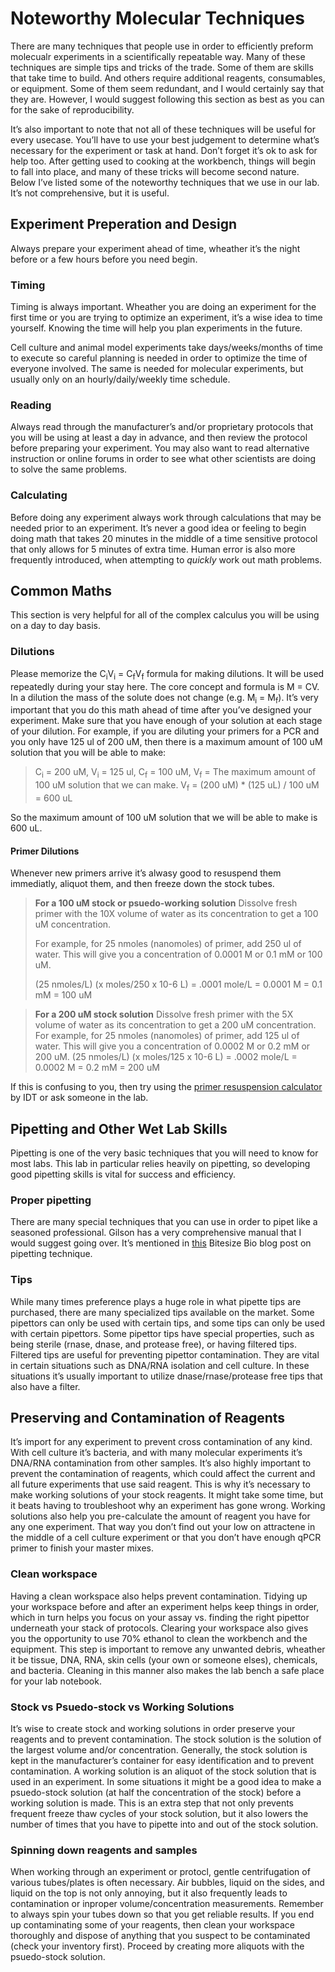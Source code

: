 # Noteworthy Molecular Techniques {#noteworthy_techniques} 

  There are many techniques that people use in order to efficiently preform molecualr experiments in a scientifically repeatable way.  Many of these techniques are simple tips and tricks of the trade.  Some of them are skills that take time to build.  And others require additional reagents, consumables, or equipment.  Some of them seem redundant, and I would certainly say that they are.  However, I would suggest following this section as best as you can for the sake of reproducibility.  
  
  It's also important to note that not all of these techniques will be useful for every usecase.  You'll have to use your best judgement to determine what's necessary for the experiment or task at hand.  Don't forget it's ok to ask for help too.  After getting used to cooking at the workbench, things will begin to fall into place, and many of these tricks will become second nature.  Below I've listed some of the noteworthy techniques that we use in our lab.  It's not comprehensive, but it is useful.

## Experiment Preperation and Design {#exp_prep_des}

Always prepare your experiment ahead of time, wheather it's the night before or a few hours before you need begin.

### Timing

Timing is always important.  Wheather you are doing an experiment for the first time or you are trying to optimize an experiment, it's a wise idea to time yourself.  Knowing the time will help you plan experiments in the future.

Cell culture and animal model experiments take days/weeks/months of time to execute so careful planning is needed in order to optimize the time of everyone involved.  The same is needed for molecular experiments, but usually only on an hourly/daily/weekly time schedule.

### Reading

Always read through the manufacturer's and/or proprietary protocols that you will be using at least a day in advance, and then review the protocol before preparing your experiment.  You may also want to read alternative instruction or online forums in order to see what
other scientists are doing to solve the same problems.

### Calculating

Before doing any experiment always work through calculations that may be needed prior to an experiment.  It's never a good idea or feeling to begin doing math that takes 20 minutes in the middle of a time sensitive protocol that only allows for 5 minutes of extra time.  Human error is also more frequently introduced, when attempting to *quickly* work out math problems.  

## Common Maths

  This section is very helpful for all of the complex calculus you will be using on a day to day basis.

### Dilutions

  Please memorize the C~i~V~i~ = C~f~V~f~ formula for making dilutions.  It will be used repeatedly during your stay here.  The core concept and formula is M = CV.  In a dilution the mass of the solute does not change (e.g. M~i~ = M~f~).  It's very important that you do this math ahead of time after you've designed your experiment.  Make sure that you have enough of your solution at each stage of your dilution.  For example, if you are diluting your primers for a PCR and you only have 125 ul of 200 uM, then there is a maximum amount of 100 uM solution that you will be able to make:

> C~i~ = 200 uM, V~i~ = 125 ul, C~f~ = 100 uM, V~f~ = The maximum amount of 100 uM solution that we can make.
V~f~ = (200 uM) * (125 uL) / 100 uM = 600 uL

So the maximum amount of 100 uM solution that we will be able to make is 600 uL.

#### Primer Dilutions {#primer_dilutions}

Whenever new primers arrive it's alwasy good to resuspend them immediatly, aliquot them, and then freeze down the stock tubes.

>**For a 100 uM stock or psuedo-working solution**
Dissolve fresh primer with the 10X volume of water as its concentration to get a 100 uM concentration.
>
>For example, for 25 nmoles (nanomoles) of primer, add 250 ul of water. This will give you a concentration of 0.0001 M or 0.1 mM or 100 uM.
>
>(25 nmoles/L) (x moles/250 x 10-6 L) = .0001 mole/L = 0.0001 M = 0.1 mM = 100 uM

>**For a 200 uM stock solution**
Dissolve fresh primer with the 5X volume of water as its concentration to get a 200 uM concentration.
For example, for 25 nmoles (nanomoles) of primer, add 125 ul of water. This will give you a concentration of 0.0002 M or 0.2 mM or 200 uM.
(25 nmoles/L) (x moles/125 x 10-6 L) = .0002 mole/L = 0.0002 M = 0.2 mM = 200 uM

If this is confusing to you, then try using the [primer resuspension calculator](https://www.idtdna.com/calc/resuspension/) by IDT or ask someone in the lab.

  
## Pipetting and Other Wet Lab Skills

Pipetting is one of the very basic techniques that you will need to know for most labs.  This lab in particular relies heavily on pipetting, so developing good pipetting skills is vital for success and efficiency.

### Proper pipetting {#proper_pipetting}

There are many special techniques that you can use in order to pipet like a seasoned professional.  Gilson has a very comprehensive manual that I would suggest going over.  It's mentioned in [this](https://bitesizebio.com/344/17-ways-to-stop-pipetting-errors-ruining-your-experiments/) Bitesize Bio blog post on pipetting technique.

### Tips {#Tips}

While many times preference plays a huge role in what pipette tips are purchased, there are many specialized tips available on the market.  Some pipettors can only be used with certain tips, and some tips can only be used with certain pipettors.  Some pipettor tips have special properties, such as being sterile (rnase, dnase, and protease free), or having filtered tips.  Filtered tips are useful for preventing pipettor contamination.  They are vital in certain situations such as DNA/RNA isolation and cell culture.  In these situations it's usually important to utilize dnase/rnase/protease free tips that also have a filter.
  
## Preserving and Contamination of Reagents {#contamination_reagents}

It's import for any experiment to prevent cross contamination of any kind.  With cell culture it's bacteria, and with many molecular experiments it's DNA/RNA contamination from other samples.  It's also highly important to prevent the contamination of reagents, which could affect the current and all future experiments that use said reagent.  This is why it's necessary to make working solutions of your stock reagents.  It might take some time, but it beats having to troubleshoot why an experiment has gone wrong.  Working solutions also help you pre-calculate the amount of reagent you have for any one experiment.  That way you don't find out your low on attractene in the middle of a cell culture experiment or that you don't have enough qPCR primer to finish your master mixes.

### Clean workspace {#clean_workspace}

Having a clean workspace also helps prevent contamination.  Tidying up your workspace before and after an experiment helps keep things in order, which in turn helps you focus on your assay vs. finding the right pipettor underneath your stack of protocols.  Clearing your workspace also gives you the opportunity to use 70% ethanol to clean the workbench and the equipment.  This step is important to remove any unwanted debris, wheather it be tissue, DNA, RNA, skin cells (your own or someone elses), chemicals, and bacteria.  Cleaning in this manner also makes the lab bench a safe place for your lab notebook.

### Stock vs Psuedo-stock vs Working Solutions {#reagent_scheme}
 
It's wise to create stock and working solutions in order preserve your reagents and to prevent contamination.  The stock solution is the solution of the largest volume and/or concentration.  Generally, the stock solution is kept in the manufacturer's container for easy identification and to prevent contamination.  A working solution is an aliquot of the stock solution that is used in an experiment.  In some situations it might be a good idea to make a psuedo-stock solution (at half the concentration of the stock) before a working solution is made.  This is an extra step that not only prevents frequent freeze thaw cycles of your stock solution, but it also lowers the number of times that you have to pipette into and out of the stock solution.

### Spinning down reagents and samples {#spinning_down}

When working through an experiment or protocl, gentle centrifugation of various tubes/plates is often necessary.  Air bubbles, liquid on the sides, and liquid on the top is not only annoying, but it also frequently leads to contamination or inproper volume/concentration measurements.  Remember to always spin your tubes down so that you get reliable results.  If you end up contaminating some of your reagents, then clean your workspace thoroughly and dispose of anything that you suspect to be contaminated (check your inventory first).  Proceed by creating more aliquots with the psuedo-stock solution.